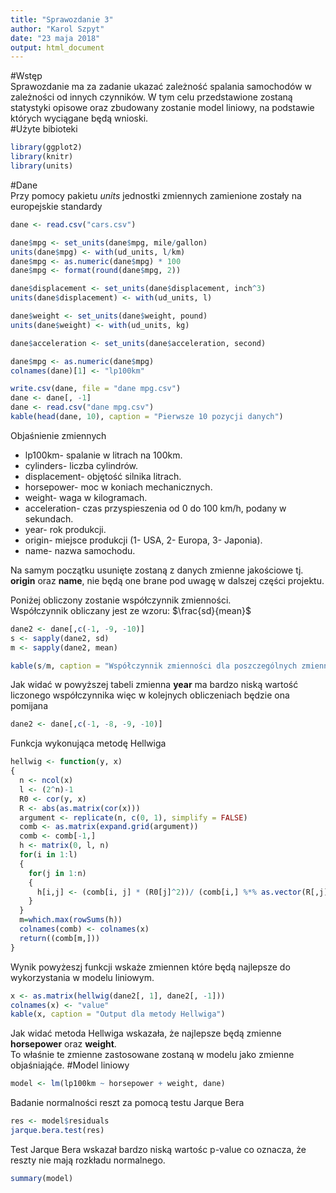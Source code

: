 ```yaml
---
title: "Sprawozdanie 3"
author: "Karol Szpyt"
date: "23 maja 2018"
output: html_document
---
```


#Wstęp  
Sprawozdanie ma za zadanie ukazać zależność spalania samochodów w zależności od innych czynników. W tym celu przedstawione zostaną statystyki opisowe oraz zbudowany zostanie model liniowy, na podstawie których wyciągane będą wnioski.  
#Użyte bibioteki
```r
library(ggplot2)
library(knitr)
library(units)
```  
#Dane  
Przy pomocy pakietu *units* jednostki zmiennych zamienione zostały na europejskie standardy
```r
dane <- read.csv("cars.csv")
```

```r
dane$mpg <- set_units(dane$mpg, mile/gallon)
units(dane$mpg) <- with(ud_units, l/km)
dane$mpg <- as.numeric(dane$mpg) * 100 
dane$mpg <- format(round(dane$mpg, 2))

dane$displacement <- set_units(dane$displacement, inch^3)
units(dane$displacement) <- with(ud_units, l)

dane$weight <- set_units(dane$weight, pound)
units(dane$weight) <- with(ud_units, kg)

dane$acceleration <- set_units(dane$acceleration, second)

dane$mpg <- as.numeric(dane$mpg)
colnames(dane)[1] <- "lp100km"
```

```r
write.csv(dane, file = "dane mpg.csv")
dane <- dane[, -1]
dane <- read.csv("dane mpg.csv")
kable(head(dane, 10), caption = "Pierwsze 10 pozycji danych")
```  
  
Objaśnienie zmiennych  

* lp100km- spalanie w litrach na 100km.
* cylinders- liczba cylindrów.
* displacement- objętość silnika litrach.
* horsepower- moc w koniach mechanicznych.
* weight- waga w kilogramach.
* acceleration- czas przyspieszenia od 0 do 100 km/h, podany w sekundach.
* year- rok produkcji.
* origin- miejsce produkcji (1- USA, 2- Europa, 3- Japonia).
* name- nazwa samochodu.  
  
Na samym początku usunięte zostaną z danych zmienne jakościowe tj. **origin** oraz **name**, nie będą one brane pod uwagę w dalszej części projektu.  
  
Poniżej obliczony zostanie współczynnik zmienności.  
Współczynnik obliczany jest ze wzoru: $\frac{sd}{mean}$  


```r
dane2 <- dane[,c(-1, -9, -10)]
s <- sapply(dane2, sd)
m <- sapply(dane2, mean)

kable(s/m, caption = "Współczynnik zmienności dla poszczególnych zmiennych")
```  
  
Jak widać w powyższej tabeli zmienna **year** ma bardzo niską wartość liczonego współczynnika więc w kolejnych obliczeniach będzie ona pomijana
```r
dane2 <- dane[,c(-1, -8, -9, -10)]
```  
Funkcja wykonująca metodę Hellwiga
```r
hellwig <- function(y, x)
{
  n <- ncol(x)
  l <- (2^n)-1
  R0 <- cor(y, x)
  R <- abs(as.matrix(cor(x)))
  argument <- replicate(n, c(0, 1), simplify = FALSE)
  comb <- as.matrix(expand.grid(argument))
  comb <- comb[-1,]
  h <- matrix(0, l, n)
  for(i in 1:l) 
  {
    for(j in 1:n)
    {
      h[i,j] <- (comb[i, j] * (R0[j]^2))/ (comb[i,] %*% as.vector(R[,j]))
    }
  }
  m=which.max(rowSums(h))
  colnames(comb) <- colnames(x)
  return((comb[m,]))
}
```  
Wynik powyżeszj funkcji wskaże zmiennen które będą najlepsze do wykorzystania w modelu liniowym.
```r
x <- as.matrix(hellwig(dane2[, 1], dane2[, -1]))
colnames(x) <- "value"
kable(x, caption = "Output dla metody Hellwiga")
``` 
  
Jak widać metoda Hellwiga wskazała, że najlepsze będą zmienne **horsepower** oraz **weight**.  
To właśnie te zmienne zastosowane zostaną w modelu jako zmienne objaśniająće.
#Model liniowy
```r
model <- lm(lp100km ~ horsepower + weight, dane)
```  
Badanie normalności reszt za pomocą testu Jarque Bera
```r
res <- model$residuals
jarque.bera.test(res)
```  
Test Jarque Bera wskazał bardzo niską wartośc p-value co oznacza, że reszty nie mają rozkładu normalnego.

```r
summary(model) 
```




